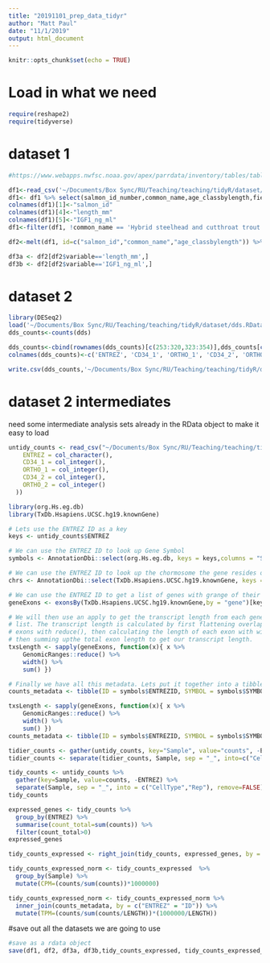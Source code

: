 ```yaml
---
title: "20191101_prep_data_tidyr"
author: "Matt Paul"
date: "11/1/2019"
output: html_document
---
```


```r
knitr::opts_chunk$set(echo = TRUE)
```

# Load in what we need
```r
require(reshape2)
require(tidyverse)

```


# dataset 1
```r
#https://www.webapps.nwfsc.noaa.gov/apex/parrdata/inventory/tables/table/ocean_juvenile_salmon_metrics

df1<-read_csv('~/Documents/Box Sync/RU/Teaching/teaching/tidyR/dataset/oceanjuvenilesalmon_NOAA.csv')
df1<- df1 %>% select(salmon_id_number,common_name,age_classbylength,field_length_millimeters,insulin_like_grwth_fct_1_ng_ml)
colnames(df1)[1]<-"salmon_id"
colnames(df1)[4]<-"length_mm"
colnames(df1)[5]<-"IGF1_ng_ml"
df1<-filter(df1, !common_name == 'Hybrid steelhead and cutthroat trout')

df2<-melt(df1, id=c("salmon_id","common_name","age_classbylength")) %>% arrange(salmon_id) %>%as_tibble()

df3a <- df2[df2$variable=='length_mm',]
df3b <- df2[df2$variable=='IGF1_ng_ml',]
```

# dataset 2
```r
library(DESeq2)
load('~/Documents/Box Sync/RU/Teaching/teaching/tidyR/dataset/dds.RData')
dds_counts<-counts(dds)

dds_counts<-cbind(rownames(dds_counts)[c(253:320,323:354)],dds_counts[c(253:320,323:354),c(7,12,1,6)])
colnames(dds_counts)<-c('ENTREZ', 'CD34_1', 'ORTHO_1', 'CD34_2', 'ORTHO_2')

write.csv(dds_counts,'~/Documents/Box Sync/RU/Teaching/teaching/tidyR/dataset/hemato_rnaseq_counts.csv', row.names = F)

```

# dataset 2 intermediates
need some intermediate analysis sets already in the RData object to make it easy to load
```r
untidy_counts <- read_csv("~/Documents/Box Sync/RU/Teaching/teaching/tidyR/dataset/hemato_rnaseq_counts.csv", col_types = cols(
    ENTREZ = col_character(),
    CD34_1 = col_integer(),
    ORTHO_1 = col_integer(),
    CD34_2 = col_integer(),
    ORTHO_2 = col_integer()
  ))

library(org.Hs.eg.db)
library(TxDb.Hsapiens.UCSC.hg19.knownGene)

# Lets use the ENTREZ ID as a key
keys <- untidy_counts$ENTREZ

# We can use the ENTREZ ID to look up Gene Symbol
symbols <- AnnotationDbi::select(org.Hs.eg.db, keys = keys,columns = "SYMBOL", keytype = "ENTREZID")

# We can use the ENTREZ ID to look up the chormosome the gene resides on
chrs <- AnnotationDbi::select(TxDb.Hsapiens.UCSC.hg19.knownGene, keys = keys, columns = "TXCHROM", keytype = "GENEID")

# We can use the ENTREZ ID to get a list of genes with grange of their exons
geneExons <- exonsBy(TxDb.Hsapiens.UCSC.hg19.knownGene,by = "gene")[keys]

# We will then use an apply to get the transcript length from each gene in the 
# list. The transcript length is calculated by first flattening overlapping 
# exons with reduce(), then calculating the length of each exon with width(), 
# then summing upthe total exon length to get our transcript length. 
txsLength <- sapply(geneExons, function(x){ x %>%
    GenomicRanges::reduce() %>%
    width() %>%
    sum() })

# Finally we have all this metadata. Lets put it together into a tibble. 
counts_metadata <- tibble(ID = symbols$ENTREZID, SYMBOL = symbols$SYMBOL, CHR = chrs$TXCHROM, LENGTH = txsLength)
```
```r
txsLength <- sapply(geneExons, function(x){ x %>%
    GenomicRanges::reduce() %>%
    width() %>%
    sum() })
counts_metadata <- tibble(ID = symbols$ENTREZID, SYMBOL = symbols$SYMBOL, CHR = chrs$TXCHROM, LENGTH = txsLength)

tidier_counts <- gather(untidy_counts, key="Sample", value="counts", -ENTREZ)
tidier_counts <- separate(tidier_counts, Sample, sep = "_", into=c("CellType","Rep"), remove=TRUE)

tidy_counts <- untidy_counts %>% 
  gather(key=Sample, value=counts, -ENTREZ) %>% 
  separate(Sample, sep = "_", into = c("CellType","Rep"), remove=FALSE)
tidy_counts

expressed_genes <- tidy_counts %>% 
  group_by(ENTREZ) %>% 
  summarise(count_total=sum(counts)) %>% 
  filter(count_total>0)
expressed_genes

tidy_counts_expressed <- right_join(tidy_counts, expressed_genes, by = c("ENTREZ" = "ENTREZ"))

tidy_counts_expressed_norm <- tidy_counts_expressed  %>% 
  group_by(Sample) %>% 
  mutate(CPM=(counts/sum(counts))*1000000)

tidy_counts_expressed_norm <- tidy_counts_expressed_norm %>% 
  inner_join(counts_metadata, by = c("ENTREZ" = "ID")) %>%  
  mutate(TPM=(counts/sum(counts/LENGTH))*(1000000/LENGTH))

```

#save out all the datasets we are going to use
```r
#save as a rdata object
save(df1, df2, df3a, df3b,tidy_counts_expressed, tidy_counts_expressed_norm, file='~/Documents/Box Sync/RU/Teaching/teaching/tidyR/my_tidy.Rdata')

```


